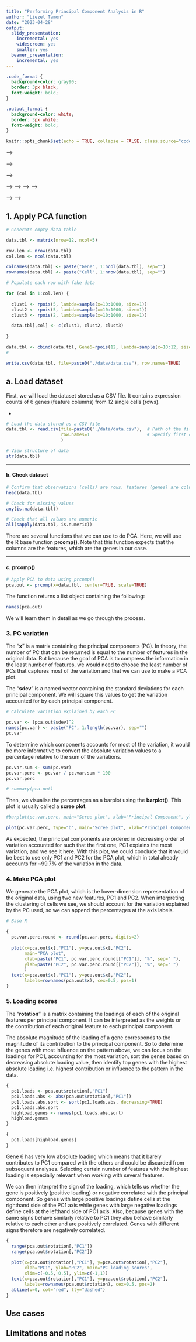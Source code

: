 ```yaml
---
title: "Performing Principal Component Analysis in R"
author: "Liezel Tamon"
date: "2023-04-28"
output:
  slidy_presentation:
    incremental: yes
    widescreen: yes
    smaller: yes
  beamer_presentation:
    incremental: yes
---
```


```css
.code_format {
  background-color: gray90;
  border: 3px black;
  font-weight: bold;
}
```

```css
.output_format {
  background-color: white;
  border: 3px white;
  font-weight: bold;
}
```

```r
knitr::opts_chunk$set(echo = TRUE, collapse = FALSE, class.source="code_format", class.output="output_format")
```

################################################################################

<!-- ## Why we may need to do PCA? -->

<!-- * Real-world systems are complex that we often have to deal with data having many  -->
<!-- dimensions (i.e. many variables or features) to investigate them.  -->

<!-- * For example, a neuroscientist interested in characterising the cells comprising a  -->
<!-- section of a human brain to understand its function, may have to deal with data  -->
<!-- containing expression values of about 20,000 genes from thousands of cells. -->

<!-- <!-- Show illustration of data (like in biostatsquid video) --> -->

<!-- * When working with 1 to 3 genes, one can begin investigating the patterns in the data -->
<!-- simply by visualising them. From the plot, we could see which cells are more similar -->
<!-- with each other and we could already hypothesise that they may belong to the same or  -->
<!-- related cell type. However, this is not feasible when working with more than 3 dimensions  -->
<!-- or genes.  -->

<!-- <!-- Show 3D plot --> -->

<!-- * One could reduce the dimension of the data by selecting few genes to investigate but this -->
<!-- already means losing information and may not be a good strategy when we do not have much  -->
<!-- prior knowledge about the data.  -->

<!-- ## What is PCA? -->

<!-- * PCA is one technique for reducing the dimensionality of a data without the need to  -->
<!-- leave out any features. Instead, it combines the original features to derive NEW features,  -->
<!-- the principal components (PC). -->

<!-- * PCA reduces the dimensionality by trying to capture the maximum amount of information or -->
<!-- variation between data points (cells) in the least number of principal components. Therefore, -->
<!-- the principal components are ordered in terms of importance or the proportion  -->
<!-- of variation in the data it can capture. The first principal component (PC1) explains the most  -->
<!-- variation, followed by the second (PC2), third (PC3), and so on.  -->

<!-- * In conclusion, using PCA, we can transform the high-dimensional data into a lower-dimension  -->
<!-- representation in terms of fewer principal components, which capture most of the  -->
<!-- underlying information and are derived by combining the original features. In the PCA plot,  -->
<!-- we could already see groups of cells corresponding to cell types present in the brain section. -->

<!-- <!-- Show original data being transformed to 2D PCA plot --> -->

<!-- ## Performing PCA in R {.build} -->

<!-- <!-- We will demonstrate how to apply PCA in R on the above sample single cell expression data to --> -->
<!-- <!-- reveal clustering of subsets of cells, which may reveal cell types present in the brain  --> -->
<!-- <!-- section. We will then determine the important genes that best differentiate those clusters --> -->
<!-- <!-- from each other.  --> -->

<!-- We will demonstrate how to apply PCA in R on the above sample single cell expression data to -->
<!-- reveal relationships between the brain cells and identify the key genes that define those relationships.  -->

<!-- <!-- Statement on not worrying about the details of the data --> -->
<!-- <!-- Statement on using R base also to focus on theory and basics --> -->

<!-- * Apply PCA using the R base function **prcomp()** -->

<!-- * Examine variation captured by each principal components to decide how many  -->
<!-- components to use for the lower-dimension PCA plot -->

<!-- * Make and interpret the PCA plot to describe the patterns in the data -->

<!-- * Examine the contribution of the original genes to the most important principal components -->
<!-- to determine which of the original genes are most influential on the patterns we see and how  -->
<!-- they are correlated with each other -->

<!-- --- -->

## 1. Apply PCA function {.build}

```r

# Generate empty data table

data.tbl <- matrix(nrow=12, ncol=5)

row.len <- nrow(data.tbl)
col.len <- ncol(data.tbl)

colnames(data.tbl) <- paste("Gene", 1:ncol(data.tbl), sep="")
rownames(data.tbl) <- paste("Cell", 1:nrow(data.tbl), sep="")

# Populate each row with fake data

for (col in 1:col.len) {
  
  clust1 <- rpois(5, lambda=sample(x=10:1000, size=1))
  clust2 <- rpois(5, lambda=sample(x=10:1000, size=1))
  clust3 <- rpois(2, lambda=sample(x=10:1000, size=1))

  data.tbl[,col] <- c(clust1, clust2, clust3)
  
}

data.tbl <- cbind(data.tbl, Gene6=rpois(12, lambda=sample(x=10:12, size=1)))
#

write.csv(data.tbl, file=paste0("./data/data.csv"), row.names=TRUE)

```

## a. Load dataset

First, we will load the dataset stored as a CSV file. It contains expression counts of 6 genes (feature columns) from 12 single cells (rows). 

- 

```r

# Load the data stored as a CSV file
data.tbl <- read.csv(file=paste0("./data/data.csv"),  # Path of the file
                     row.names=1                      # Specify first column to be row names
                     )

# View structure of data
str(data.tbl)

```

---

#### b. Check dataset

```r

# Confirm that observations (cells) are rows, features (genes) are columns
head(data.tbl)

```
```r

# Check for missing values
any(is.na(data.tbl))

```

```r

# Check that all values are numeric
all(sapply(data.tbl, is.numeric))

```

There are several functions that we can use to do PCA. Here, we will use the R base function **prcomp()**. Note that this function expects that the columns are the features, which are the genes in our case. 

---

#### c. prcomp()

```r

# Apply PCA to data using prcomp()
pca.out <- prcomp(x=data.tbl, center=TRUE, scale=TRUE)  

```

The function returns a list object containing the following:

```r

names(pca.out)

```
We will learn them in detail as we go through the process.

### 3. PC variation

The "**x**" is a matrix containing the principal components (PC). In theory, the number of PC that can be returned is equal to the number of features in the original data. But because the goal
of PCA is to compress the information in the least number of features, we would need to choose the least number of PCs that captures most of the variation and that we can use to make a PCA plot. 

The "**sdev**" is a named vector containing the standard deviations for each principal component. We will square this values to get the variation accounted for by each principal component.

```r

# Calculate variation explained by each PC

pc.var <- (pca.out$sdev)^2
names(pc.var) <- paste("PC", 1:length(pc.var), sep="")
pc.var

```
To determine which components accounts for most of the variation, it would be more informative to convert the absolute variation values to a percentage relative to the sum of the variations. 

```r

pc.var.sum <- sum(pc.var)
pc.var.perc <- pc.var / pc.var.sum * 100
pc.var.perc

# summary(pca.out)

```

Then, we visualise the percentages as a barplot using the **barplot()**. This plot is usually called a **scree plot**.

```r

#barplot(pc.var.perc, main="Scree plot", xlab="Principal Component", ylab="Percentage variation")

plot(pc.var.perc, type="b", main="Scree plot", xlab="Principal Component", ylab="Percentage variation")

```
As expected, the principal components are ordered in decreasing order of variation accounted for such that the first one, PC1 explains the most variation, and we see it here. With this plot, we could conclude that it would be best to use only PC1 and PC2 for the PCA plot, which in total already accounts for ~99.7\% of the variation in the data. 

### 4. Make PCA plot

We generate the PCA plot, which is the lower-dimension representation of the original data, using two new features, PC1 and PC2. When interpreting the clustering of cells we see, we should account for the variation explained by the PC used, so we can append the percentages at the axis labels.

```r

# Base R

{
  pc.var.perc.round <- round(pc.var.perc, digits=2)
  
  plot(x=pca.out$x[,"PC1"], y=pca.out$x[,"PC2"],
       main="PCA plot",
       xlab=paste("PC1", pc.var.perc.round[["PC1"]], "%", sep=" "),
       ylab=paste("PC2", pc.var.perc.round[["PC2"]], "%", sep=" ")
       )
  text(x=pca.out$x[,"PC1"], y=pca.out$x[,"PC2"], 
       labels=rownames(pca.out$x), cex=0.5, pos=1)
}

```

### 5. Loading scores

The "**rotation**" is a matrix containing the loadings of each of the original features per principal component. It can be interpreted as the weights or the contribution of each original feature to each principal component. 

The absolute magnitude of the loading of a gene corresponds to the magnitude of its contribution to the principal component. So to determine the genes with most influence on the pattern above, we
can focus on the loadings for PC1, accounting for the most variation, sort the genes
based on decreasing absolute loading value, then identify top genes with the highest absolute loading i.e. highest contribution or influence to the pattern in the data. 

```r

{
  pc1.loads <- pca.out$rotation[,"PC1"]
  pc1.loads.abs <- abs(pca.out$rotation[,"PC1"])
  pc1.loads.abs.sort <- sort(pc1.loads.abs, decreasing=TRUE)
  pc1.loads.abs.sort
  highload.genes <- names(pc1.loads.abs.sort)
  highload.genes
}
```

```r

{
  pc1.loads[highload.genes]
}
```

Gene 6 has very low absolute loading which means that it barely contributes to PC1 compared with the others and could be discarded from subsequent analyses. Selecting certain number of features with the highest loading is especially relevant when working with several features. 


We can then interpret the sign of the loading, which tells us whether the gene is positively (positive loading) or negative correlated with the principal component. So genes with large positive loadings define cells at the righthand side of the PC1 axis while genes with large negative loadings define cells at the lefthand side of PC1 axis. Also,
because genes with the same signs behave similarly relative to PC1 they also behave similarly relative to each other and are positively correlated. Genes with different signs therefore are negatively correlated. 

```r

{
  range(pca.out$rotation[,"PC1"])
  range(pca.out$rotation[,"PC2"])
  
  plot(x=pca.out$rotation[,"PC1"], y=pca.out$rotation[,"PC2"],
       xlab="PC1", ylab="PC2", main="PC loading scores",
       xlim=c(-0.5, 0.5), ylim=c(-1,1))
  text(x=pca.out$rotation[,"PC1"], y=pca.out$rotation[,"PC2"], 
       labels=rownames(pca.out$rotation), cex=0.5, pos=2)
  abline(v=0, col="red", lty="dashed")
}
```
## Use cases


## Limitations and notes 
